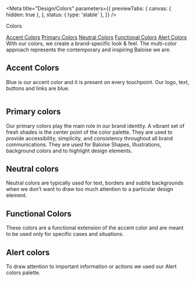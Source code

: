 
<Meta
  title="Design/Colors"
  parameters={{
    previewTabs: {
      canvas: { hidden: true },
    },
    status: { type: 'stable' },
  }}
/>

<bal-doc-banner subtitle="Design">Colors</bal-doc-banner>

<bal-doc-tabs>
  <a href="#accent-colors">Accent Colors</a>
  <a href="#primary-colors">Primary Colors</a>
  <a href="#neutral-colors">Neutral Colors</a>
  <a href="#functional-colors">Functional Colors</a>
  <a href="#alert-colors">Alert Colors</a>
</bal-doc-tabs>

<bal-doc-lead>
  With our colors, we create a brand-specific look & feel. The multi-color approach represents the contemporary and
  inspiring Baloise we are.
</bal-doc-lead>

## Accent Colors

Blue is our accent color and it is present on every touchpoint. Our logo, text, buttons and links are blue.

<bal-doc-app>
  <div class="columns">
    <bal-doc-color
      class="column is-one-quarter"
      background
      color="blue"
      description="Brand Color"
      inverted
    ></bal-doc-color>
  </div>
</bal-doc-app>

## Primary colors

Our primary colors play the main role in our brand identity. A vibrant set of fresh shades is the center point of the color palette. They are used to provide accessibility, simplicity, and consistency throughout all brand communications. They are used for Baloise Shapes, Illustrations, background colors and to highlight design elements.

<bal-doc-app>
  <bal-doc-support-color color="green"></bal-doc-support-color>
</bal-doc-app>

<bal-doc-app>
  <bal-doc-support-color color="purple"></bal-doc-support-color>
</bal-doc-app>

<bal-doc-app>
  <bal-doc-support-color color="red"></bal-doc-support-color>
</bal-doc-app>

<bal-doc-app>
  <bal-doc-support-color color="yellow"></bal-doc-support-color>
</bal-doc-app>

## Neutral colors

Neutral colors are typically used for text, borders and subtle backgrounds when we don't want to draw too much attention to a particular design element.

<bal-doc-app>
  <bal-doc-support-color color="grey"></bal-doc-support-color>
</bal-doc-app>

## Functional Colors

These colors are a functional extension of the accent color and are meant to be used only for specific cases and situations.

<bal-doc-app>
  <bal-doc-support-color color="blue"></bal-doc-support-color>
</bal-doc-app>

<bal-doc-app>
  <bal-doc-support-color color="light-blue"></bal-doc-support-color>
</bal-doc-app>

## Alert colors

To draw attention to important information or actions we used our Alert colors palette.

<bal-doc-app>
  <bal-doc-support-color color="info"></bal-doc-support-color>
</bal-doc-app>

<bal-doc-app>
  <bal-doc-support-color color="success"></bal-doc-support-color>
</bal-doc-app>

<bal-doc-app>
  <bal-doc-support-color color="warning"></bal-doc-support-color>
</bal-doc-app>

<bal-doc-app>
  <bal-doc-support-color color="danger"></bal-doc-support-color>
</bal-doc-app>

<bal-doc-github link="/stories/design/01-colors.stories.mdx"></bal-doc-github>

